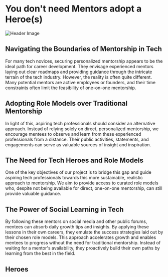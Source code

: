 # You don't need Mentors adopt a Heroe(s)

![Header Image](../public/assets/tccheroes.png)



## Navigating the Boundaries of Mentorship in Tech

For many tech novices, securing personalized mentorship appears to be the ideal path for career development. They envisage experienced mentors laying out clear roadmaps and providing guidance through the intricate terrain of the tech industry. However, the reality is often quite different. Many potential mentors are active employees or founders, and their time constraints often limit the feasibility of one-on-one mentorship.

## Adopting Role Models over Traditional Mentorship

In light of this, aspiring tech professionals should consider an alternative approach. Instead of relying solely on direct, personalized mentorship, we encourage mentees to observe and learn from these experienced professionals from a distance. Their public activities, statements, and engagements can serve as valuable sources of insight and inspiration.

## The Need for Tech Heroes and Role Models

One of the key objectives of our project is to bridge this gap and guide aspiring tech professionals towards this more sustainable, realistic approach to mentorship. We aim to provide access to curated role models who, despite not being available for direct, one-on-one mentorship, can still provide valuable guidance.

## The Power of Social Learning in Tech

By following these mentors on social media and other public forums, mentees can absorb daily growth tips and insights. By applying these lessons in their own careers, they emulate the success strategies laid out by their chosen role models. This approach accelerates growth and enables mentees to progress without the need for traditional mentorship. Instead of waiting for a mentor's availability, they proactively build their own paths by learning from the best in the field.

## Heroes

<Heroes />

<ScrollToTop />


